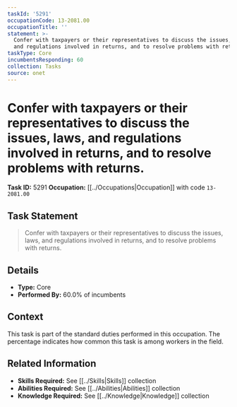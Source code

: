 ```yaml
---
taskId: '5291'
occupationCode: 13-2081.00
occupationTitle: ''
statement: >-
  Confer with taxpayers or their representatives to discuss the issues, laws,
  and regulations involved in returns, and to resolve problems with returns.
taskType: Core
incumbentsResponding: 60
collection: Tasks
source: onet
---
```

# Confer with taxpayers or their representatives to discuss the issues, laws, and regulations involved in returns, and to resolve problems with returns.

**Task ID:** 5291
**Occupation:** [[../Occupations|Occupation]] with code `13-2081.00`

## Task Statement

> Confer with taxpayers or their representatives to discuss the issues, laws, and regulations involved in returns, and to resolve problems with returns.

## Details

- **Type:** Core
- **Performed By:** 60.0% of incumbents

## Context

This task is part of the standard duties performed in this occupation. The percentage indicates how common this task is among workers in the field.

## Related Information

- **Skills Required:** See [[../Skills|Skills]] collection
- **Abilities Required:** See [[../Abilities|Abilities]] collection
- **Knowledge Required:** See [[../Knowledge|Knowledge]] collection
